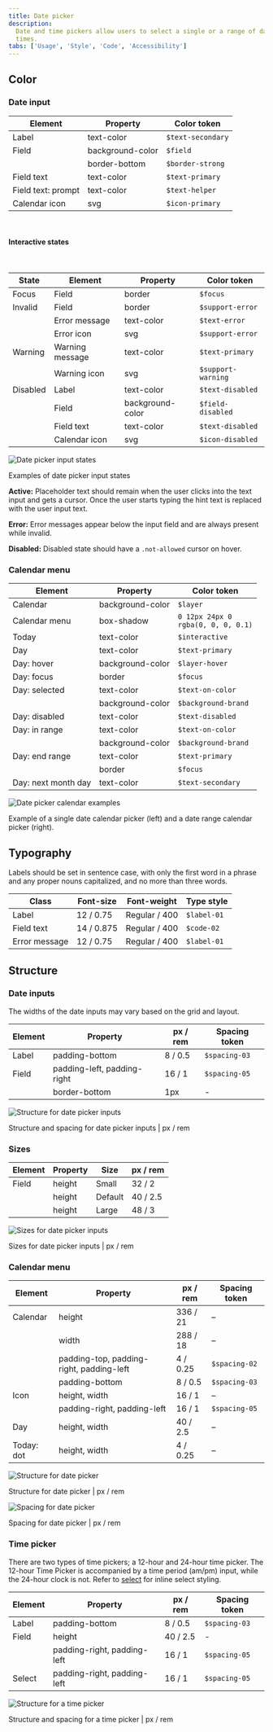 ```yaml
---
title: Date picker
description:
  Date and time pickers allow users to select a single or a range of dates and
  times.
tabs: ['Usage', 'Style', 'Code', 'Accessibility']
---
```


## Color

### Date input

| Element            | Property         | Color token       |
| ------------------ | ---------------- | ----------------- |
| Label              | text-color       | `$text-secondary` |
| Field              | background-color | `$field`          |
|                    | border-bottom    | `$border-strong`  |
| Field text         | text-color       | `$text-primary`   |
| Field text: prompt | text-color       | `$text-helper`    |
| Calendar icon      | svg              | `$icon-primary`   |

<br />

#### Interactive states

<br />

| State    | Element                     | Property         | Color token        |
| -------- | --------------------------- | ---------------- | ------------------ |
| Focus    | Field                       | border           | `$focus`           |
| Invalid  | Field                       | border           | `$support-error`   |
|          | Error message               | text-color       | `$text-error`      |
|          | Error icon                  | svg              | `$support-error`   |
| Warning  | Warning message             | text-color       | `$text-primary`    |
|          | Warning icon                | svg              | `$support-warning` |
| Disabled | Label                       | text-color       | `$text-disabled`   |
|          | Field                       | background-color | `$field-disabled`  |
|          | Field text                  | text-color       | `$text-disabled`   |
|          | Calendar icon               | svg              | `$icon-disabled`   |

<Row>
<Column colLg={8}>

![Date picker input states](images/date-picker-style-6.png)

</Column>
</Row>

<Caption>Examples of date picker input states</Caption>

**Active:** Placeholder text should remain when the user clicks into the text
input and gets a cursor. Once the user starts typing the hint text is replaced
with the user input text.

**Error:** Error messages appear below the input field and are always present
while invalid.

**Disabled:** Disabled state should have a `.not-allowed` cursor on hover.

### Calendar menu

| Element             | Property         | Color token                                |
| ------------------- | ---------------- | ------------------------------------------ |
| Calendar            | background-color | `$layer`                                   |
| Calendar menu       | box-shadow       | `0 12px 24px 0` <br/> `rgba(0, 0, 0, 0.1)` |
| Today               | text-color       | `$interactive`                             |
| Day                 | text-color       | `$text-primary`                            |
| Day: hover          | background-color | `$layer-hover`                             |
| Day: focus          | border           | `$focus`                                   |
| Day: selected       | text-color       | `$text-on-color`                           |
|                     | background-color | `$background-brand`                        |
| Day: disabled       | text-color       | `$text-disabled`                           |
| Day: in range       | text-color       | `$text-on-color`                           |
|                     | background-color | `$background-brand`                        |
| Day: end range      | text-color       | `$text-primary`                            |
|                     | border           | `$focus`                                   |
| Day: next month day | text-color       | `$text-secondary`                          |

<Row>
<Column colLg={12}>

![Date picker calendar examples](images/date-picker-style-1.png)

</Column>
</Row>

<Caption>
  Example of a single date calendar picker (left) and a date range calendar
  picker (right).
</Caption>

## Typography

Labels should be set in sentence case, with only the first word in a phrase and
any proper nouns capitalized, and no more than three words.

| Class         | Font-size  | Font-weight   | Type style  |
| ------------- | ---------- | ------------- | ----------- |
| Label         | 12 / 0.75  | Regular / 400 | `$label-01` |             
| Field text    | 14 / 0.875 | Regular / 400 | `$code-02`  |
| Error message | 12 / 0.75  | Regular / 400 | `$label-01` |

## Structure

### Date inputs

The widths of the date inputs may vary based on the grid and layout.

| Element                       | Property                    | px / rem | Spacing token |
| ----------------------------- | --------------------------- | -------- | ------------- |
| Label                         | padding-bottom              | 8 / 0.5  | `$spacing-03` |
| Field                         | padding-left, padding-right | 16 / 1   | `$spacing-05` |
|                               | border-bottom               | 1px      | -             |


<div className="image--fixed">

![Structure for date picker inputs](images/date-picker-style-4.png)

</div>

<Caption>Structure and spacing for date picker inputs | px / rem</Caption>


### Sizes

| Element | Property | Size    | px / rem |
| ------- | -------- | ------- | -------- | 
| Field   | height   | Small   | 32 / 2   |
|         | height   | Default | 40 / 2.5 |
|         | height   | Large   | 48 / 3   |

<div className="image--fixed">

![Sizes for date picker inputs](images/date-picker-style-5.png)

</div>

<Caption>Sizes for date picker inputs | px / rem</Caption>

### Calendar menu

| Element    | Property                                 | px / rem | Spacing token |
| ---------- | ---------------------------------------- | -------- | ------------- |
| Calendar   | height                                   | 336 / 21 | –             |
|            | width                                    | 288 / 18 | –             |
|            | padding-top, padding-right, padding-left | 4 / 0.25 | `$spacing-02` |
|            | padding-bottom                           | 8 / 0.5  | `$spacing-03` |
| Icon       | height, width                            | 16 / 1   | –             |
|            | padding-right, padding-left              | 16 / 1   | `$spacing-05` |
| Day        | height, width                            | 40 / 2.5 | –             |
| Today: dot | height, width                            | 4 / 0.25 | –             |


<div className="image--fixed">

![Structure for date picker](images/date-picker-style-2.png)

</div>

<Caption>Structure for date picker | px / rem</Caption>

<div className="image--fixed">

![Spacing for date picker](images/date-picker-style-3.png)

</div>

<Caption>Spacing for date picker | px / rem</Caption>

### Time picker

There are two types of time pickers; a 12-hour and 24-hour time picker. The
12-hour Time Picker is accompanied by a time period (am/pm) input, while the
24-hour clock is not. Refer to [select](/components/select/code) for inline
select styling.

| Element                         | Property                    | px / rem | Spacing token |
| ------------------------------- | --------------------------- | -------- | ------------- |
| Label                           | padding-bottom              | 8 / 0.5  | `$spacing-03` |
| Field                           | height                      | 40 / 2.5 | -             |
|                                 | padding-right, padding-left | 16 / 1   | `$spacing-05` |
| Select                          | padding-right, padding-left | 16 / 1   | `$spacing-05` |

<div className="image--fixed">

![Structure for a time picker](images/time-picker-style-1.png)

</div>

<Caption>Structure and spacing for a time picker | px / rem</Caption>
